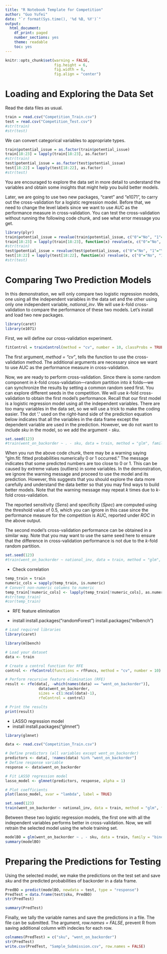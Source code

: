 ```yaml
---
title: "R Notebook Template for Competition"
author: "Guo Yufei"
date: "`r format(Sys.time(), '%d %B, %Y')`"
output:
  html_document:
    df_print: paged
    number_sections: yes
    theme: readable
    toc: yes
---
```


```r
knitr::opts_chunk$set(warning = FALSE, 
                      fig.height = 6,
                      fig.width = 6,
                      fig.align = "center")
```


# Loading and Exploring the Data Set


Read the data files as usual.
```r
train = read.csv("Competition_Train.csv")
test = read.csv("Competition_Test.csv")
#str(train)
#str(test)
```


We can convert categorical variables to appropriate types.
```r
train$potential_issue = as.factor(train$potential_issue)
train[18:23] = lapply(train[18:23], as.factor)
#str(train)
test$potential_issue = as.factor(test$potential_issue)
test[18:22] = lapply(test[18:22], as.factor)
#str(test)

```


You are encouraged to explore the data set in more detail to understand the variables and obtain some insights that might help you build better models.


Later, we are going to use two new packages, "caret" and "e1071", to carry out the cross-validation for a logistic regression model.  Before that, we need to change the level labels since we want to use AUC as the performance measure in cross-validation. You can test the cross-validation without running the following code chunk, and see what error message you get.
```r
library(plyr)
train$potential_issue = revalue(train$potential_issue, c("0"="No", "1"="Yes"))
train[18:23] = lapply(train[18:23], function(x) revalue(x, c("0"="No", "1"="Yes")))
#str(train)
test$potential_issue = revalue(test$potential_issue, c("0"="No", "1"="Yes"))
test[18:22] = lapply(test[18:22], function(x) revalue(x, c("0"="No", "1"="Yes")))
#str(test)
```


# Comparing Two Prediction Models


In this demonstration, we will only compare two logistic regression models, one using all the independent variables in the data set and the other using only one independent variable, *national_inv*. We will use $k$-fold cross-validation to compare the performance of these two models. Let's install and load two new packages.
```r
library(caret)
library(e1071)
```


First, we will define our cross-validation experiment.
```r
fitControl = trainControl(method = "cv", number = 10, classProbs = TRUE, summaryFunction = twoClassSummary)
```
The first argument, *method = "cv"*, tells the function to use the cross-validation method. The additional arguments are necessary since we want to use AUC as the performance measure in cross-validation.


Now, we are ready to perform cross-validation. Since there is some random component in $k$-fold cross-validation---random partition into $k$ folds---we can synchronize the results by setting a common random seed first. You can explore different seeds in the competition. We will use $k$-fold cross-validation to obtain the first model's performance. Recall that our first model is a logistic regression model using all the independent variables. There are too many variables in the data set, so we will use a trick to make the coding easier. The dot '.' used on the right-hand side of the prediction equation below indicates that all the variables in the data frame except the dependent variable are used in the prediction. However, we do not want to include *sku* in the model, so we add the argument *- sku*.
```r
set.seed(123)
#train(went_on_backorder ~ . - sku, data = train, method = "glm", family = "binomial", trControl = fitControl, metric = "ROC")
```


When you run the above code chunk, there may be a warning saying "glm.fit: fitted probabilities numerically 0 or 1 occurred." The message indicates that some predicted numbers are too close to 0 or 1. This can be caused by extreme values (outliers) in some variables. In the demonstration, we ignore the warning message and proceed to use the model and its prediction. However, this suggests that you should explore the data more carefully and understand the data better so that you may find ways to build better models. Note that the warning message may repeat $k$ times due to $k$-fold cross-validation.



The reported sensitivity (*Sens*) and specificity (*Spec*) are computed using the threshold value of 0.5, which you can ignore in this case since the performance measure for the competition is AUC, reported under *ROC* in the above output.


The second model's cross-validation performance can be obtained in a similar way. Note that you may want to use the same seed here to ensure that the difference in cross-validation performance is not due to the $k$-fold random partition.
```r
set.seed(123)
#train(went_on_backorder ~ national_inv, data = train, method = "glm", family = "binomial", trControl = fitControl, metric = "ROC")
```


- Check correlation


```r
temp_train = train
numeric_cols = sapply(temp_train, is.numeric)
# Convert non-numeric columns to numeric
temp_train[!numeric_cols] <- lapply(temp_train[!numeric_cols], as.numeric)  
#str(temp_train)
#cor(temp_train)
```

- RFE feature elimination

- install
install.packages("randomForest")
install.packages("mlbench")


```r
# Load required libraries
library(caret)

library(mlbench)

# Load your dataset
data <- train

# Create a control function for RFE
control <- rfeControl(functions = rfFuncs, method = "cv", number = 10)

# Perform recursive feature elimination (RFE)
result <- rfe(data[, -which(names(data) == "went_on_backorder")], 
               data$went_on_backorder, 
               sizes = c(1:ncol(data)-1), 
               rfeControl = control)

# Print the results
print(result)

```


- LASSO regression model
- install
install.packages("glmnet")

```r
library(glmnet)

data <- read.csv("Competition_Train.csv")

# Define predictors (all variables except went_on_backorder)
predictors <- data[, !names(data) %in% "went_on_backorder"]
# Define response variable
response <- data$went_on_backorder

# Fit LASSO regression model
lasso_model <- glmnet(predictors, response, alpha = 1)

# Plot coefficients
plot(lasso_model, xvar = "lambda", label = TRUE)

```



```r
set.seed(123)
train(went_on_backorder ~ national_inv, data = train, method = "glm", family = "binomial", trControl = fitControl, metric = "ROC")
```


Between these two logistic regression models, the first one with all the independent variables performs better in cross-validation. Now, we will retrain the selected model using the whole training set.
```r
modelBO = glm(went_on_backorder ~ . - sku, data = train, family = "binomial")
summary(modelBO)
```


# Preparing the Predictions for Testing


Using the selected model, we make the predictions on the test set and save *sku* and the predicted probabilities of backorder in a data frame.
```r
PredBO = predict(modelBO, newdata = test, type = "response")
PredTest = data.frame(test$sku, PredBO)
str(PredTest)
```


```r
summary(PredTest)
```


Finally, we tally the variable names and save the predictions in a file. The file can be submitted. The argument, *row.names = FALSE*, prevent R from saving additional column with indecies for each row.
```r
colnames(PredTest) = c("sku", "went_on_backorder")
str(PredTest)
write.csv(PredTest, "Sample_Submission.csv", row.names = FALSE)
```


